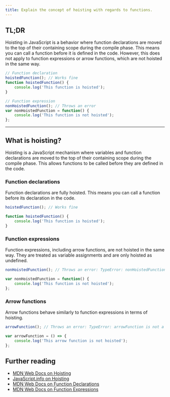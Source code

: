 ```yaml
---
title: Explain the concept of hoisting with regards to functions.
---
```


## TL;DR

Hoisting in JavaScript is a behavior where function declarations are moved to the top of their containing scope during the compile phase. This means you can call a function before it is defined in the code. However, this does not apply to function expressions or arrow functions, which are not hoisted in the same way.

```javascript
// Function declaration
hoistedFunction(); // Works fine
function hoistedFunction() {
    console.log('This function is hoisted');
}

// Function expression
nonHoistedFunction(); // Throws an error
var nonHoistedFunction = function() {
    console.log('This function is not hoisted');
};
```

---

## What is hoisting?

Hoisting is a JavaScript mechanism where variables and function declarations are moved to the top of their containing scope during the compile phase. This allows functions to be called before they are defined in the code.

### Function declarations

Function declarations are fully hoisted. This means you can call a function before its declaration in the code.

```javascript
hoistedFunction(); // Works fine

function hoistedFunction() {
    console.log('This function is hoisted');
}
```

### Function expressions

Function expressions, including arrow functions, are not hoisted in the same way. They are treated as variable assignments and are only hoisted as undefined.

```javascript
nonHoistedFunction(); // Throws an error: TypeError: nonHoistedFunction is not a function

var nonHoistedFunction = function() {
    console.log('This function is not hoisted');
};
```

### Arrow functions

Arrow functions behave similarly to function expressions in terms of hoisting.

```javascript
arrowFunction(); // Throws an error: TypeError: arrowFunction is not a function

var arrowFunction = () => {
    console.log('This arrow function is not hoisted');
};
```

## Further reading

- [MDN Web Docs on Hoisting](https://developer.mozilla.org/en-US/docs/Glossary/Hoisting)
- [JavaScript.info on Hoisting](https://javascript.info/hoisting)
- [MDN Web Docs on Function Declarations](https://developer.mozilla.org/en-US/docs/Web/JavaScript/Reference/Statements/function)
- [MDN Web Docs on Function Expressions](https://developer.mozilla.org/en-US/docs/Web/JavaScript/Reference/Operators/function)

